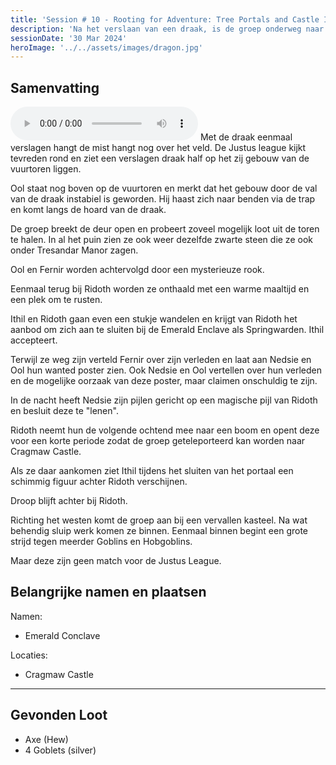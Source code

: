 ```yaml
---
title: 'Session # 10 - Rooting for Adventure: Tree Portals and Castle Intrigues'
description: 'Na het verslaan van een draak, is de groep onderweg naar Cragmaw Castle.'
sessionDate: '30 Mar 2024'
heroImage: '../../assets/images/dragon.jpg'
---
```




## Samenvatting

<audio controls>
    <source src={audio} type="audio/mpeg" />
    Your browser does not support the audio element.
</audio>
Met de draak eenmaal verslagen hangt de mist hangt nog over het veld. De Justus league kijkt
tevreden rond en ziet een verslagen draak half op het zij gebouw van de vuurtoren liggen.

<CharacterPopper character="ool" client:load>Ool</CharacterPopper> staat nog boven op de vuurtoren en merkt dat het gebouw door de val van de draak instabiel is geworden. Hij haast zich naar benden via de trap en komt langs de hoard van de draak.

De groep breekt de deur open en probeert zoveel mogelijk loot uit de toren te halen. In al het puin zien ze ook weer dezelfde zwarte steen die ze ook onder Tresandar Manor zagen.

<CharacterPopper character="ool" client:load>Ool</CharacterPopper> en <CharacterPopper character="fernir" client:load>Fernir</CharacterPopper> worden achtervolgd door een mysterieuze rook.

Eenmaal terug bij Ridoth worden ze onthaald met een warme maaltijd en een plek om te rusten.

Ithil en Ridoth gaan even een stukje wandelen en krijgt van Ridoth het aanbod om zich aan te sluiten bij de Emerald Enclave als Springwarden. <CharacterPopper character="ithil" client:load>Ithil</CharacterPopper> accepteert.

Terwijl ze weg zijn verteld <CharacterPopper character="fernir" client:load>Fernir</CharacterPopper> over zijn verleden en laat aan Nedsie en Ool hun wanted poster zien. Ook <CharacterPopper character="nedsie" client:load>Nedsie</CharacterPopper> en <CharacterPopper character="ool" client:load>Ool</CharacterPopper> vertellen over hun verleden en de mogelijke oorzaak van deze poster, maar claimen onschuldig te zijn.

In de nacht heeft Nedsie zijn pijlen gericht op een magische pijl van Ridoth en besluit deze te "lenen".

Ridoth neemt hun de volgende ochtend mee naar een boom en opent deze voor een korte periode zodat de groep geteleporteerd kan worden naar Cragmaw Castle.

Als ze daar aankomen ziet <CharacterPopper character="ithil" client:load>Ithil</CharacterPopper> tijdens het sluiten van het portaal een schimmig figuur achter Ridoth verschijnen.

Droop blijft achter bij Ridoth.

Richting het westen komt de groep aan bij een vervallen kasteel. Na wat behendig sluip werk komen ze binnen. Eenmaal binnen begint een grote strijd tegen meerder Goblins en Hobgoblins.

Maar deze zijn geen match voor de Justus League.

## Belangrijke namen en plaatsen

Namen:

-   Emerald Conclave

Locaties:

-   Cragmaw Castle

---

## Gevonden Loot

-   Axe (Hew)
-   4 Goblets (silver)
